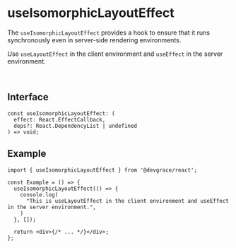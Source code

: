 # useIsomorphicLayoutEffect

The `useIsomorphicLayoutEffect` provides a hook to ensure that it runs synchronously even in server-side rendering environments.

Use `useLayoutEffect` in the client environment and `useEffect` in the server environment.

<br />

## Interface
```tsx
const useIsomorphicLayoutEffect: (
  effect: React.EffectCallback, 
  deps?: React.DependencyList | undefined
) => void;
```

## Example

```tsx
import { useIsomorphicLayoutEffect } from '@devgrace/react';

const Example = () => {
  useIsomorphicLayoutEffect(() => {
    console.log(
      "This is useLayoutEffect in the client environment and useEffect in the server environment.",
    )
  }, []);

  return <div>{/* ... */}</div>;
};